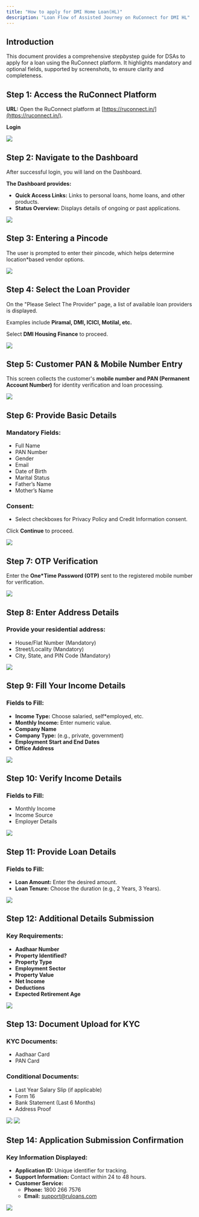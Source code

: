 ```yaml
---
title: "How to apply for DMI Home Loan(HL)"
description: "Loan Flow of Assisted Journey on RuConnect for DMI HL"
---
```



## Introduction

This document provides a comprehensive step*by*step guide for DSAs to apply for a loan using the RuConnect platform. It highlights mandatory and optional fields, supported by screenshots, to ensure clarity and completeness.

## Step 1: Access the RuConnect Platform

**URL:** Open the RuConnect platform at [https://ruconnect.in/](https://ruconnect.in/).

**Login**

![](https://ruloans-bucket.s3.ap-south-1.amazonaws.com/docs/b2b/app/loans/home-loan/dmi/image1.png)

## Step 2: Navigate to the Dashboard

After successful login, you will land on the Dashboard.

**The Dashboard provides:**

* **Quick Access Links:** Links to personal loans, home loans, and other products.
* **Status Overview:** Displays details of ongoing or past applications.

![](https://ruloans-bucket.s3.ap-south-1.amazonaws.com/docs/b2b/app/loans/home-loan/dmi/image2.png)

## Step 3: Entering a Pincode

The user is prompted to enter their pincode, which helps determine location*based vendor options.

![](https://ruloans-bucket.s3.ap-south-1.amazonaws.com/docs/b2b/app/loans/home-loan/dmi/image3.png)

## Step 4: Select the Loan Provider

On the "Please Select The Provider" page, a list of available loan providers is displayed.

Examples include **Piramal, DMI, ICICI, Motilal, etc.**

Select **DMI Housing Finance** to proceed.

![](https://ruloans-bucket.s3.ap-south-1.amazonaws.com/docs/b2b/app/loans/home-loan/dmi/image4.png)

## Step 5: Customer PAN & Mobile Number Entry

This screen collects the customer's **mobile number and PAN (Permanent Account Number)** for identity verification and loan processing.

![](https://ruloans-bucket.s3.ap-south-1.amazonaws.com/docs/b2b/app/loans/home-loan/dmi/image5.png)

## Step 6: Provide Basic Details

### **Mandatory Fields:**
* Full Name
* PAN Number
* Gender
* Email
* Date of Birth
* Marital Status
* Father’s Name
* Mother’s Name

### **Consent:**
* Select checkboxes for Privacy Policy and Credit Information consent.

Click **Continue** to proceed.

![](https://ruloans-bucket.s3.ap-south-1.amazonaws.com/docs/b2b/app/loans/home-loan/dmi/image6.png)

## Step 7: OTP Verification

Enter the **One*Time Password (OTP)** sent to the registered mobile number for verification.

![](https://ruloans-bucket.s3.ap-south-1.amazonaws.com/docs/b2b/app/loans/home-loan/dmi/image7.png)

## Step 8: Enter Address Details

### **Provide your residential address:**
* House/Flat Number (Mandatory)
* Street/Locality (Mandatory)
* City, State, and PIN Code (Mandatory)

![](https://ruloans-bucket.s3.ap-south-1.amazonaws.com/docs/b2b/app/loans/home-loan/dmi/image8.png)

## Step 9: Fill Your Income Details

### **Fields to Fill:**
* **Income Type:** Choose salaried, self*employed, etc.
* **Monthly Income:** Enter numeric value.
* **Company Name**
* **Company Type:** (e.g., private, government)
* **Employment Start and End Dates**
* **Office Address**

![](https://ruloans-bucket.s3.ap-south-1.amazonaws.com/docs/b2b/app/loans/home-loan/dmi/image9.png)

## Step 10: Verify Income Details

### **Fields to Fill:**
* Monthly Income
* Income Source
* Employer Details

![](https://ruloans-bucket.s3.ap-south-1.amazonaws.com/docs/b2b/app/loans/home-loan/dmi/image10.png)

## Step 11: Provide Loan Details

### **Fields to Fill:**
* **Loan Amount:** Enter the desired amount.
* **Loan Tenure:** Choose the duration (e.g., 2 Years, 3 Years).

![](https://ruloans-bucket.s3.ap-south-1.amazonaws.com/docs/b2b/app/loans/home-loan/dmi/image11.png)

## Step 12: Additional Details Submission

### **Key Requirements:**
* **Aadhaar Number**
* **Property Identified?**
* **Property Type**
* **Employment Sector**
* **Property Value**
* **Net Income**
* **Deductions**
* **Expected Retirement Age**

![](https://ruloans-bucket.s3.ap-south-1.amazonaws.com/docs/b2b/app/loans/home-loan/dmi/image12.png)

## Step 13: Document Upload for KYC

### **KYC Documents:**
* Aadhaar Card
* PAN Card

### **Conditional Documents:**
* Last Year Salary Slip (if applicable)
* Form 16
* Bank Statement (Last 6 Months)
* Address Proof

![](https://ruloans-bucket.s3.ap-south-1.amazonaws.com/docs/b2b/app/loans/home-loan/dmi/image13.png)
![](https://ruloans-bucket.s3.ap-south-1.amazonaws.com/docs/b2b/app/loans/home-loan/dmi/image14.png)
## Step 14: Application Submission Confirmation

### **Key Information Displayed:**
* **Application ID:** Unique identifier for tracking.
* **Support Information:** Contact within 24 to 48 hours.
* **Customer Service:**
  * **Phone:** 1800 266 7576
  * **Email:** support@ruloans.com

![](https://ruloans-bucket.s3.ap-south-1.amazonaws.com/docs/b2b/app/loans/home-loan/dmi/image15.png)

